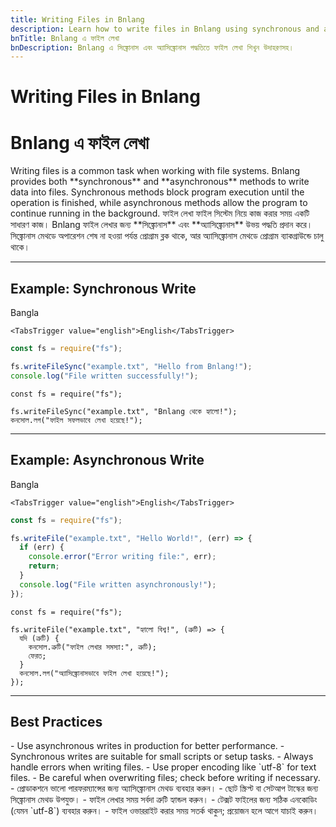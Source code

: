 ```yaml
---
title: Writing Files in Bnlang
description: Learn how to write files in Bnlang using synchronous and asynchronous methods with examples.
bnTitle: Bnlang এ ফাইল লেখা
bnDescription: Bnlang এ সিঙ্ক্রোনাস এবং অ্যাসিঙ্ক্রোনাস পদ্ধতিতে ফাইল লেখা শিখুন উদাহরণসহ।
---
```


# <I18nEnglish>Writing Files in Bnlang</I18nEnglish>
# <I18nBangla>Bnlang এ ফাইল লেখা</I18nBangla>


<I18nEnglish>
Writing files is a common task when working with file systems.  
Bnlang provides both **synchronous** and **asynchronous** methods to write data into files.  
Synchronous methods block program execution until the operation is finished, while asynchronous methods allow the program to continue running in the background.
</I18nEnglish>

<I18nBangla>
ফাইল লেখা ফাইল সিস্টেম নিয়ে কাজ করার সময় একটি সাধারণ কাজ।  
Bnlang ফাইল লেখার জন্য **সিঙ্ক্রোনাস** এবং **অ্যাসিঙ্ক্রোনাস** উভয় পদ্ধতি প্রদান করে।  
সিঙ্ক্রোনাস মেথডে অপারেশন শেষ না হওয়া পর্যন্ত প্রোগ্রাম ব্লক থাকে, আর অ্যাসিঙ্ক্রোনাস মেথডে প্রোগ্রাম ব্যাকগ্রাউন্ডে চালু থাকে।
</I18nBangla>



---

## Example: Synchronous Write

<Tabs defaultValue="bangla" className="w-full">
  <TabsList>
    <TabsTrigger value="bangla">Bangla</TabsTrigger>
    
    <TabsTrigger value="english">English</TabsTrigger>
  </TabsList>

  <TabsContent value="english">

```js
const fs = require("fs");

fs.writeFileSync("example.txt", "Hello from Bnlang!");
console.log("File written successfully!");
```
  </TabsContent>

  <TabsContent value="bangla">

```bnl
const fs = require("fs");

fs.writeFileSync("example.txt", "Bnlang থেকে হ্যালো!");
কনসোল.লগ("ফাইল সফলভাবে লেখা হয়েছে!");
```
  </TabsContent>

  
</Tabs>

---

## Example: Asynchronous Write

<Tabs defaultValue="bangla" className="w-full">
  <TabsList>
    <TabsTrigger value="bangla">Bangla</TabsTrigger>
    
    <TabsTrigger value="english">English</TabsTrigger>
  </TabsList>

  <TabsContent value="english">

```js
const fs = require("fs");

fs.writeFile("example.txt", "Hello World!", (err) => {
  if (err) {
    console.error("Error writing file:", err);
    return;
  }
  console.log("File written asynchronously!");
});
```
  </TabsContent>

  <TabsContent value="bangla">

```bnl
const fs = require("fs");

fs.writeFile("example.txt", "হ্যালো বিশ্ব!", (ত্রুটি) => {
  যদি (ত্রুটি) {
    কনসোল.ত্রুটি("ফাইল লেখার সমস্যা:", ত্রুটি);
    ফেরত;
  }
  কনসোল.লগ("অ্যাসিঙ্ক্রোনাসভাবে ফাইল লেখা হয়েছে!");
});
```
  </TabsContent>

  
</Tabs>

---

## Best Practices

<I18nEnglish>
- Use asynchronous writes in production for better performance.  
- Synchronous writes are suitable for small scripts or setup tasks.  
- Always handle errors when writing files.  
- Use proper encoding like `utf-8` for text files.  
- Be careful when overwriting files; check before writing if necessary.
</I18nEnglish>

<I18nBangla>
- প্রোডাকশনে ভালো পারফরম্যান্সের জন্য অ্যাসিঙ্ক্রোনাস মেথড ব্যবহার করুন।  
- ছোট স্ক্রিপ্ট বা সেটআপ টাস্কের জন্য সিঙ্ক্রোনাস মেথড উপযুক্ত।  
- ফাইল লেখার সময় সর্বদা ত্রুটি হ্যান্ডল করুন।  
- টেক্সট ফাইলের জন্য সঠিক এনকোডিং (যেমন `utf-8`) ব্যবহার করুন।  
- ফাইল ওভাররাইট করার সময় সতর্ক থাকুন; প্রয়োজন হলে আগে যাচাই করুন।
</I18nBangla>


